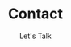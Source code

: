 ---
title: "Contact"
subtitle: "Let's Talk"

contactForm:
  title: "It's all starts with hello.."
  email: "platoltheme@gmail.com"
  mailSubject: "Message form Aver Astrojs!"
  successMessage: "Thank you for your message! Please be patient. <br/> I will get back to you shortly."
  errorMessage: "Something went wrong. Please try again."

faq:
  title: "Frequently asked questions"
  subtitle: "Here are the answers to the most common questions."
  qaLists:
    - question: "How much do your services cost?"
      answer: |
        Full-service projects typically range between $2,750 - $15,000. Contact me for pricing on individual services.

    - question: "Do you offer your services separately?"
      answer: |
        Yes. I can provide either just branding, web design or Webflow development services separately to fit around your existing strategy.

    - question: "Can you transfer my Wordpress site over to Astrojs?"
      answer: |
        Yes. More and more businesses are realising that Astrojs is the future of building on the web, which is why I offer rebuilds of existing Wordpress websites in Astrojs website.

    - question: "How can I get support?"
      answer: |
        Full-service projects typically range between $2,750 - $15,000. Contact me for pricing on individual services.

    - question: "Can you help with my existing React/Astrojs Retreat?"
      answer: |
        Yes. I offer both consulting and development services for clients with existing Webflow projects.

        Development: $249/week


---